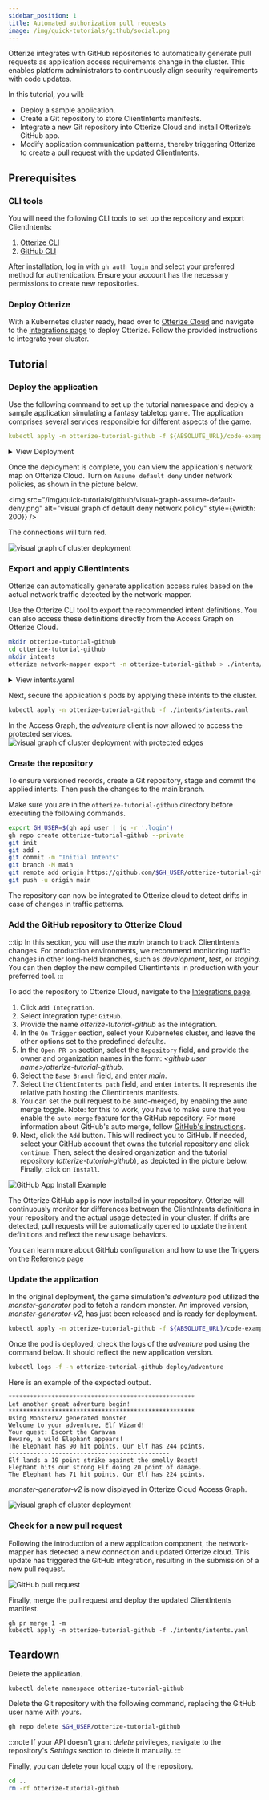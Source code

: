 ```yaml
---
sidebar_position: 1
title: Automated authorization pull requests
image: /img/quick-tutorials/github/social.png
---
```


Otterize integrates with GitHub repositories to automatically generate pull requests as application access requirements change in the cluster. This enables platform administrators to continuously align security requirements with code updates.

In this tutorial, you will:

- Deploy a sample application.
- Create a Git repository to store ClientIntents manifests.
- Integrate a new Git repository into Otterize Cloud and install Otterize’s GitHub app.
- Modify application communication patterns, thereby triggering Otterize to create a pull request with the updated ClientIntents.

## Prerequisites

### CLI tools
You will need the following CLI tools to set up the repository and export ClientIntents:

1. [Otterize CLI](https://docs.otterize.com/overview/installation#install-the-otterize-cli)
2. [GitHub CLI](https://cli.github.com)

After installation, log in  with `gh auth login` and select your preferred method for authentication. Ensure your account has the necessary permissions to create new repositories.

### Deploy Otterize


With a Kubernetes cluster ready, head over to [Otterize Cloud](https://app.otterize.com/) and navigate to the [integrations page](https://app.otterize.com/integrations) to deploy Otterize. Follow the provided instructions to integrate your cluster.

## Tutorial

### Deploy the application 

Use the following command to set up the tutorial namespace and deploy a sample application simulating a fantasy tabletop game. The application comprises several services responsible for different aspects of the game.

```yaml
kubectl apply -n otterize-tutorial-github -f ${ABSOLUTE_URL}/code-examples/github/all.yaml
```
<details>
    <summary>View Deployment</summary>

```yaml
{@include: ../../../../static/code-examples/github/all.yaml}
```
</details>

Once the deployment is complete, you can view the application's network map on Otterize Cloud. Turn on `Assume default deny` under network policies, as shown in the picture below.

<img
    src="/img/quick-tutorials/github/visual-graph-assume-default-deny.png"
    alt="visual graph of default deny network policy"
    style={{width: 200}}
/>

The connections will turn red.

<img
    src="/img/quick-tutorials/github/visual-graph-unsecure-deploy.png"
    alt="visual graph of cluster deployment"
/>


### Export and apply ClientIntents

Otterize can automatically generate application access rules based on the actual network traffic detected by the network-mapper.

Use the Otterize CLI tool to export the recommended intent definitions. You can also access these definitions directly from the Access Graph on Otterize Cloud.

```bash
mkdir otterize-tutorial-github
cd otterize-tutorial-github
mkdir intents
otterize network-mapper export -n otterize-tutorial-github > ./intents/intents.yaml
```
<details>
    <summary>View intents.yaml</summary>

```yaml
apiVersion: k8s.otterize.com/v2beta1
kind: ClientIntents
metadata:
  name: adventure
  namespace: otterize-tutorial-github
spec:
  workload:
    name: adventure
    kind: Deployment
  targets:
    - service:
        name: character-generator
    - service:
        name: monster-generator
    - service:
        name: quest-generator
    - service:
        name: treasure-generator
```
</details>

Next, secure the application's pods by applying these intents to the cluster.

```bash
kubectl apply -n otterize-tutorial-github -f ./intents/intents.yaml
```
In the Access Graph, the *adventure* client is now allowed to access the protected services.
<img
    src="/img/quick-tutorials/github/protected-services.gif"
    alt="visual graph of cluster deployment with protected edges"
/>

### Create the repository

To ensure versioned records, create a Git repository, stage and commit the applied intents. Then push the changes to the main branch. 

Make sure you are in the `otterize-tutorial-github` directory before executing the following commands.

```bash
export GH_USER=$(gh api user | jq -r '.login')
gh repo create otterize-tutorial-github --private
git init
git add .
git commit -m "Initial Intents"
git branch -M main
git remote add origin https://github.com/$GH_USER/otterize-tutorial-github.git
git push -u origin main
```

The repository can now be integrated to Otterize cloud to detect drifts in case of changes in traffic patterns.

### Add the GitHub repository to Otterize Cloud

:::tip
In this section, you will use the *main* branch to track ClientIntents changes. For production environments, we recommend monitoring traffic changes in other long-held branches, such as *development*, *test*, or *staging*. You can then deploy the new compiled ClientIntents in production with your preferred tool.
:::

To add the repository to Otterize Cloud, navigate to the [Integrations page](https://app.otterize.com/integrations).

1. Click `Add Integration`.
2. Select integration type: `GitHub`.
3. Provide the name *otterize-tutorial-github* as the integration.
4. In the `On Trigger` section, select your Kubernetes cluster, and leave the other options set to the predefined defaults.
5. In the `Open PR on` section, select the `Repository` field, and provide the owner and organization names in the form: *<github user name\>/otterize-tutorial-github*.
6. Select the `Base Branch` field, and enter *main*.
7. Select the `ClientIntents path` field, and enter `intents`. It represents the relative path hosting the ClientIntents manifests.
8. You can set the pull request to be auto-merged, by enabling the auto merge toggle.
   Note: for this to work, you have to make sure that you enable the `auto-merge` feature for the GitHub repository. For more information about GitHub's auto merge, follow [GitHub's instructions](https://docs.github.com/en/repositories/configuring-branches-and-merges-in-your-repository/configuring-pull-request-merges/managing-auto-merge-for-pull-requests-in-your-repository#managing-auto-merge).
9. Next, click the `Add` button. This will redirect you to GitHub. If needed, select your GitHub account that owns the tutorial repository and click `continue`. Then, select the desired organization and the tutorial repository (*otterize-tutorial-github*), as depicted in the picture below. Finally, click on `Install`.

<img className="tw-w-96 tw-block tw-mx-auto tw-mb-4"
    src="/img/quick-tutorials/github/install-github-app.png"
    alt="GitHub App Install Example"
/>

The Otterize GitHub app is now installed in your repository. Otterize will continuously monitor for differences between the ClientIntents definitions in your repository and the actual usage detected in your cluster. If drifts are detected, pull requests will be automatically opened to update the intent definitions and reflect the new usage behaviors.

You can learn more about GitHub configuration and how to use the Triggers on the [Reference page](/features/github/reference)

### Update the application

In the original deployment, the game simulation's *adventure* pod utilized the *monster-generator* pod to fetch a random monster. An improved version, *monster-generator-v2*, has just been released and is ready for deployment.

```bash
kubectl apply -n otterize-tutorial-github -f ${ABSOLUTE_URL}/code-examples/github/all-v2.yaml
```

Once the pod is deployed, check the logs of the *adventure* pod using the command below. It should reflect the new application version.

```bash
kubectl logs -f -n otterize-tutorial-github deploy/adventure
```

Here is an example of the expected output.

```
****************************************************
Let another great adventure begin!
****************************************************
Using MonsterV2 generated monster
Welcome to your adventure, Elf Wizard!
Your quest: Escort the Caravan
Beware, a wild Elephant appears!
The Elephant has 90 hit points, Our Elf has 244 points.
---------------------------------------------
Elf lands a 19 point strike against the smelly Beast!
Elephant hits our strong Elf doing 20 point of damage.
The Elephant has 71 hit points, Our Elf has 224 points.
```

*monster-generator-v2* is now displayed in Otterize Cloud Access Graph.

<img
    src="/img/quick-tutorials/github/visual-graph-updated-services.png"
    alt="visual graph of cluster deployment"
/>

### Check for a new pull request

Following the introduction of a new application component, the network-mapper has detected a new connection and updated Otterize cloud. This update has triggered the GitHub integration, resulting in the submission of a new pull request.

<img
    src="/img/quick-tutorials/github/pull-request.png"
    alt="GitHub pull request"
/>

Finally, merge the pull request and deploy the updated ClientIntents manifest.

```text
gh pr merge 1 -m
kubectl apply -n otterize-tutorial-github -f ./intents/intents.yaml
```

## Teardown

Delete the application.

```*bash*
kubectl delete namespace otterize-tutorial-github
```

Delete the Git repository with the following command, replacing the GitHub user name with yours.

```bash
gh repo delete $GH_USER/otterize-tutorial-github
```
:::note
If your API doesn't grant *delete* privileges, navigate to the repository's *Settings* section to delete it manually.
:::

Finally, you can delete your local copy of the repository.

```bash
cd ..
rm -rf otterize-tutorial-github
```
